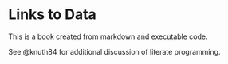 # Links to Data

This is a book created from markdown and executable code.

See @knuth84 for additional discussion of literate programming.
